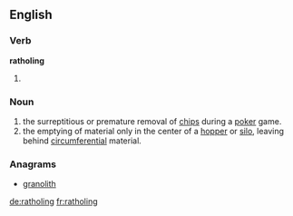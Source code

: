 ==English==
===Verb===
'''ratholing'''
# {{present participle of|rathole}}

===Noun===
{{en-noun|-}}

# the surreptitious or premature removal of [[chips]] during a [[poker]] game.
# the emptying of material only in the center of a [[hopper]] or [[silo]], leaving behind [[circumferential]] material.

===Anagrams===
* [[granolith#English|granolith]]

[[de:ratholing]]
[[fr:ratholing]]
